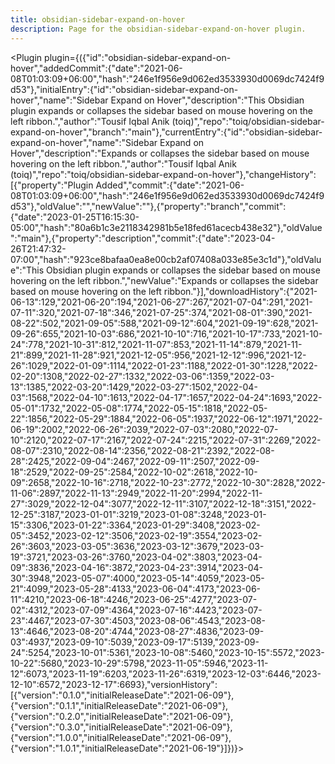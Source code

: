 ---
title: obsidian-sidebar-expand-on-hover
description: Page for the obsidian-sidebar-expand-on-hover plugin.
---


<Plugin plugin={({"id":"obsidian-sidebar-expand-on-hover","addedCommit":{"date":"2021-06-08T01:03:09+06:00","hash":"246e1f956e9d062ed3533930d0069dc7424f9d53"},"initialEntry":{"id":"obsidian-sidebar-expand-on-hover","name":"Sidebar Expand on Hover","description":"This Obsidian plugin expands or collapses the sidebar based on mouse hovering on the left ribbon.","author":"Tousif Iqbal Anik (toiq)","repo":"toiq/obsidian-sidebar-expand-on-hover","branch":"main"},"currentEntry":{"id":"obsidian-sidebar-expand-on-hover","name":"Sidebar Expand on Hover","description":"Expands or collapses the sidebar based on mouse hovering on the left ribbon.","author":"Tousif Iqbal Anik (toiq)","repo":"toiq/obsidian-sidebar-expand-on-hover"},"changeHistory":[{"property":"Plugin Added","commit":{"date":"2021-06-08T01:03:09+06:00","hash":"246e1f956e9d062ed3533930d0069dc7424f9d53"},"oldValue":"","newValue":""},{"property":"branch","commit":{"date":"2023-01-25T16:15:30-05:00","hash":"80a6b1c3e2118342981b5e18fed61acecb438e32"},"oldValue":"main"},{"property":"description","commit":{"date":"2023-04-26T21:47:32-07:00","hash":"923ce8bafaa0ea8e00cb2af07408a033e85e3c1d"},"oldValue":"This Obsidian plugin expands or collapses the sidebar based on mouse hovering on the left ribbon.","newValue":"Expands or collapses the sidebar based on mouse hovering on the left ribbon."}],"downloadHistory":{"2021-06-13":129,"2021-06-20":194,"2021-06-27":267,"2021-07-04":291,"2021-07-11":320,"2021-07-18":346,"2021-07-25":374,"2021-08-01":390,"2021-08-22":502,"2021-09-05":588,"2021-09-12":604,"2021-09-19":628,"2021-09-26":655,"2021-10-03":686,"2021-10-10":716,"2021-10-17":733,"2021-10-24":778,"2021-10-31":812,"2021-11-07":853,"2021-11-14":879,"2021-11-21":899,"2021-11-28":921,"2021-12-05":956,"2021-12-12":996,"2021-12-26":1029,"2022-01-09":1114,"2022-01-23":1188,"2022-01-30":1228,"2022-02-20":1308,"2022-02-27":1332,"2022-03-06":1359,"2022-03-13":1385,"2022-03-20":1429,"2022-03-27":1502,"2022-04-03":1568,"2022-04-10":1613,"2022-04-17":1657,"2022-04-24":1693,"2022-05-01":1732,"2022-05-08":1774,"2022-05-15":1818,"2022-05-22":1856,"2022-05-29":1884,"2022-06-05":1937,"2022-06-12":1971,"2022-06-19":2002,"2022-06-26":2039,"2022-07-03":2080,"2022-07-10":2120,"2022-07-17":2167,"2022-07-24":2215,"2022-07-31":2269,"2022-08-07":2310,"2022-08-14":2356,"2022-08-21":2392,"2022-08-28":2425,"2022-09-04":2467,"2022-09-11":2507,"2022-09-18":2529,"2022-09-25":2584,"2022-10-02":2618,"2022-10-09":2658,"2022-10-16":2718,"2022-10-23":2772,"2022-10-30":2828,"2022-11-06":2897,"2022-11-13":2949,"2022-11-20":2994,"2022-11-27":3029,"2022-12-04":3077,"2022-12-11":3107,"2022-12-18":3151,"2022-12-25":3187,"2023-01-01":3219,"2023-01-08":3248,"2023-01-15":3306,"2023-01-22":3364,"2023-01-29":3408,"2023-02-05":3452,"2023-02-12":3506,"2023-02-19":3554,"2023-02-26":3603,"2023-03-05":3636,"2023-03-12":3679,"2023-03-19":3721,"2023-03-26":3760,"2023-04-02":3803,"2023-04-09":3836,"2023-04-16":3872,"2023-04-23":3914,"2023-04-30":3948,"2023-05-07":4000,"2023-05-14":4059,"2023-05-21":4099,"2023-05-28":4133,"2023-06-04":4173,"2023-06-11":4210,"2023-06-18":4246,"2023-06-25":4277,"2023-07-02":4312,"2023-07-09":4364,"2023-07-16":4423,"2023-07-23":4467,"2023-07-30":4503,"2023-08-06":4543,"2023-08-13":4646,"2023-08-20":4744,"2023-08-27":4836,"2023-09-03":4937,"2023-09-10":5039,"2023-09-17":5139,"2023-09-24":5254,"2023-10-01":5361,"2023-10-08":5460,"2023-10-15":5572,"2023-10-22":5680,"2023-10-29":5798,"2023-11-05":5946,"2023-11-12":6073,"2023-11-19":6203,"2023-11-26":6319,"2023-12-03":6446,"2023-12-10":6572,"2023-12-17":6693},"versionHistory":[{"version":"0.1.0","initialReleaseDate":"2021-06-09"},{"version":"0.1.1","initialReleaseDate":"2021-06-09"},{"version":"0.2.0","initialReleaseDate":"2021-06-09"},{"version":"0.3.0","initialReleaseDate":"2021-06-09"},{"version":"1.0.0","initialReleaseDate":"2021-06-09"},{"version":"1.0.1","initialReleaseDate":"2021-06-19"}]})}></Plugin>